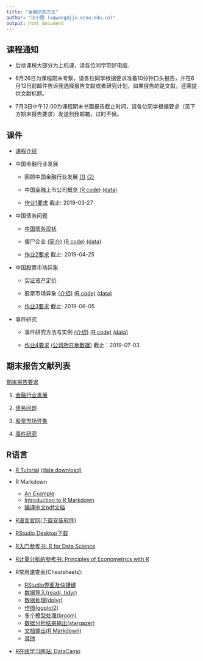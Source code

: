 ```yaml
---
title: "金融研究方法"
author: "汪小圈 (xqwang@jjx.ecnu.edu.cn)"
output: html_document
---
```


## 课程通知

- 后续课程大部分为上机课，请各位同学带好电脑.

- 6月26日为课程期末考察，请各位同学根据要求准备10分钟口头报告，并在6月12日前邮件告诉我选择报告文献或者研究计划，如果报告的是文献，还需提供文献标题。

- 7月3日中午12:00为课程期末书面报告截止时间，请各位同学根据要求（见下方期末报告要求）发送到我邮箱，过时不候。

## 课件

- [课程介绍](ClassSlide_FinResearch.html)

- 中国金融行业发展

    - 回顾中国金融行业发展 [(1)](Topic1_FinInd/ClassSlide_FinInd1.html) [(2)](Topic1_FinInd/ClassSlide_FinInd2.html)
    
    - 中国金融上市公司概览 [(R code)](Topic1_FinInd/R_FinInd.html) [(data)](Topic1_FinInd/FinInd_data.zip)
    
    - [作业1要求](Topic1_FinInd/HW1.pdf) 截止: 2019-03-27

- 中国债务问题

    - [中国债务现状](Topic2_Debt/ClassSlide_Debt1.html)
    
    - 僵尸企业 [(简介)](Topic2_Debt/ClassSlide_Debt2.html) [(R code)](Topic2_Debt/R_Zombie.html) [(data)](Topic2_Debt/Zombie_data.zip)
    
    - [作业2要求](Topic2_Debt/HW2.pdf) 截止: 2019-04-25

- 中国股票市场异象

    - [实证资产定价](Topic3_Anomaly/ClassSlide_EmpAP.html)
    
    - 股票市场异象 [(介绍)](Topic3_Anomaly/ClassSlide_Anomaly.html) [(R code)](Topic3_Anomaly/R_Anomaly.html) [(data)](Topic3_Anomaly/Anomaly_data.zip)
    
    - [作业3要求](Topic3_Anomaly/HW3.pdf) 截止: 2019-06-05
  
- 事件研究

    - 事件研究方法与实例 [(介绍)](Topic4_Event/ClassSlide_Event.html) [(R code)](Topic4_Event/R_Event.html) [(data)](Topic4_Event/Event_data.zip)
    
    - [作业4要求](Topic4_Event/HW4.pdf) [(公司所在地数据)](Topic4_Event/data/location.xlsx) 截止：2019-07-03

## 期末报告文献列表

[期末报告要求](ref/final.pdf)

1. [金融行业发展](ref/reference1.pdf)

2. [债务问题](ref/reference2.pdf)

3. [股票市场异象](ref/reference3.pdf)

4. [事件研究](ref/reference4.pdf)

## R语言

- [R Tutorial](Rhelp/RTutorial.html) [(data download)](Rhelp/data.zip)

- R Markdown 
    - [An Example](Rhelp/Rmarkdown_Example.Rmd) 
    - [Introduction to R Markdown](https://rmarkdown.rstudio.com/lesson-1.html)
    - [编译中文pdf文档](http://blog.sciencenet.cn/blog-255662-1004201.html)

- [R语言官网(下载安装软件)](https://www.r-project.org/)

- [RStudio Desktop下载](https://www.rstudio.com/products/rstudio/download/)

- [R入门参考书: R for Data Science](http://r4ds.had.co.nz/)

- [R计量分析的参考书: Principles of Econometrics with  R](https://bookdown.org/ccolonescu/RPoE4/)

- R常用速查表(Cheatsheets): 
    - [RStudio界面及快捷键](Rhelp/rstudio-ide.pdf)
    - [数据导入(readr, tidyr)](Rhelp/data-import.pdf)
    - [数据处理(dplyr)](Rhelp/data-transformation.pdf)
    - [作图(ggplot2)](Rhelp/data-visualization-2.1.pdf)
    - [多个模型处理(broom)](Rhelp/many-models.pdf)
    - [数据分析结果输出(stargazer)](Rhelp/stargazer.html)
    - [文档输出(R Markdown)](Rhlep/rmarkdown-cheatsheet-2.0.pdf)
    - [其他](https://www.rstudio.com/resources/cheatsheets/)

- [R在线学习网站: DataCamp](https://www.datacamp.com/)